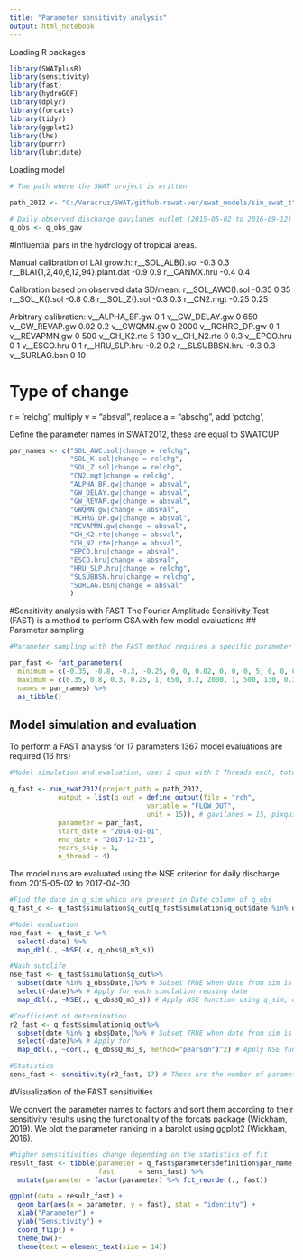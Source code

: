 ```yaml
---
title: "Parameter sensitivity analysis"
output: html_notebook
---
```


Loading R packages

```r
library(SWATplusR)
library(sensitivity)
library(fast)
library(hydroGOF)
library(dplyr)
library(forcats)
library(tidyr)
library(ggplot2)
library(lhs)
library(purrr)
library(lubridate)

```

Loading model

```r
# The path where the SWAT project is written

path_2012 <- "C:/Veracruz/SWAT/github-rswat-ver/swat_models/sim_swat_t"

# Daily observed discharge gavilanes outlet (2015-05-02 to 2016-09-12)
q_obs <- q_obs_gav 

```

#Influential pars in the hydrology of tropical areas.

Manual calibration of LAI growth: 
r__SOL_ALB().sol                     -0.3   0.3
r__BLAI{1,2,40,6,12,94}.plant.dat    -0.9   0.9
r__CANMX.hru                         -0.4   0.4

Calibration based on observed data SD/mean:
r__SOL_AWC().sol  -0.35  0.35
r__SOL_K().sol    -0.8   0.8
r__SOL_Z().sol    -0.3   0.3
r__CN2.mgt        -0.25  0.25

Arbitrary calibration:
v__ALPHA_BF.gw    0        1
v__GW_DELAY.gw    0        650
v__GW_REVAP.gw    0.02     0.2
v__GWQMN.gw       0        2000
v__RCHRG_DP.gw    0        1
v__REVAPMN.gw     0        500
v__CH_K2.rte	    5        130
v__CH_N2.rte	    0        0.3
v__EPCO.hru       0        1
v__ESCO.hru       0        1
r__HRU_SLP.hru    -0.2     0.2
r__SLSUBBSN.hru   -0.3     0.3
v__SURLAG.bsn     0        10

# Type of change
r = ‘relchg’, multiply
v = “absval”, replace
a = “abschg”, add 
    'pctchg', 

Define the parameter names in SWAT2012, these are equal to SWATCUP

```r
par_names <- c("SOL_AWC.sol|change = relchg",
               "SOL_K.sol|change = relchg",
               "SOL_Z.sol|change = relchg",
               "CN2.mgt|change = relchg",
               "ALPHA_BF.gw|change = absval",
               "GW_DELAY.gw|change = absval",
               "GW_REVAP.gw|change = absval",
               "GWQMN.gw|change = absval",
               "RCHRG_DP.gw|change = absval",
               "REVAPMN.gw|change = absval",
               "CH_K2.rte|change = absval",
               "CH_N2.rte|change = absval",
               "EPCO.hru|change = absval",
               "ESCO.hru|change = absval",
               "HRU_SLP.hru|change = relchg",
               "SLSUBBSN.hru|change = relchg",
               "SURLAG.bsn|change = absval"
               )
```

#Sensitivity analysis with FAST
The Fourier Amplitude Sensitivity Test (FAST) is a method to perform GSA with few model evaluations
## Parameter sampling
```r
#Parameter sampling with the FAST method requires a specific parameter sampling desing, that is avaialble with the fast function fast_parameters()

par_fast <- fast_parameters(
  minimum = c(-0.35, -0.8, -0.3, -0.25, 0, 0, 0.02, 0, 0, 0, 5, 0, 0, 0, -0.2, -0.3, 0),
  maximum = c(0.35, 0.8, 0.3, 0.25, 1, 650, 0.2, 2000, 1, 500, 130, 0.3, 1, 1, 0.2, 0.3, 10),
  names = par_names) %>%
  as_tibble()

```

## Model simulation and evaluation 

To perform a FAST analysis for 17 parameters 1367 model evaluations are required (16 hrs)
```r
#Model simulation and evaluation, uses 2 cpus with 2 Threads each, total of 4 threads

q_fast <- run_swat2012(project_path = path_2012,
            output = list(q_out = define_output(file = "rch",
                                  variable = "FLOW_OUT",
                                  unit = 15)), # gavilanes = 15, pixquiac = 14
            parameter = par_fast,
            start_date = "2014-01-01",
            end_date = "2017-12-31",
            years_skip = 1,
            n_thread = 4)
```

The model runs are evaluated using the NSE criterion for daily discharge from 2015-05-02 to 2017-04-30

```r

#Find the date in q_sim which are present in Date column of q_obs
q_fast_c <- q_fast$simulation$q_out[q_fast$simulation$q_out$date %in% q_obs$Date,]

#Model evaluation
nse_fast <- q_fast_c %>%
  select(-date) %>%
  map_dbl(., ~NSE(.x, q_obs$Q_m3_s))

#Nash sutclife
nse_fast <- q_fast$simulation$q_out%>%
  subset(date %in% q_obs$Date,)%>% # Subset TRUE when date from sim is dat obs 
  select(-date)%>% # Apply for each simulation reusing date
  map_dbl(., ~NSE(., q_obs$Q_m3_s)) # Apply NSE function using q_sim, q_obs

#Coefficient of determination
r2_fast <- q_fast$simulation$q_out%>%
  subset(date %in% q_obs$Date,)%>% # Subset TRUE when date from sim is dat obs 
  select(-date)%>% # Apply for 
  map_dbl(., ~cor(., q_obs$Q_m3_s, method="pearson")^2) # Apply NSE function using q_sim, q_obs

#Statistics 
sens_fast <- sensitivity(r2_fast, 17) # These are the number of parameters

```

#Visualization of the FAST sensitivities

We convert the parameter names to factors and sort them according to their sensitivity results using the functionality of the forcats package (Wickham, 2019). We plot the parameter ranking in a barplot using ggplot2 (Wickham, 2016).

```r

#higher senstitivities change depending on the statistics of fit
result_fast <- tibble(parameter = q_fast$parameter$definition$par_name,
                      fast      = sens_fast) %>%
  mutate(parameter = factor(parameter) %>% fct_reorder(., fast))

ggplot(data = result_fast) +
  geom_bar(aes(x = parameter, y = fast), stat = "identity") +
  xlab("Parameter") +
  ylab("Sensitivity") +
  coord_flip() +
  theme_bw()+
  theme(text = element_text(size = 14))

```


 
 
